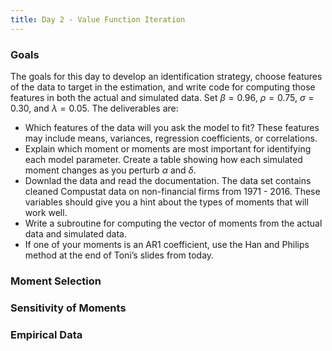 ```yaml
---
title: Day 2 - Value Function Iteration
---
```


### Goals
The goals for this day to develop an identification strategy, choose features of the data to target in the estimation, and write code for computing those features in both the actual and simulated data. Set $\beta = 0.96$, $\rho = 0.75$, $\sigma = 0.30$, and $\lambda = 0.05$. The deliverables are:

- Which features of the data will you ask the model to fit? These features may include means, variances, regression coefficients, or correlations.
- Explain which moment or moments are most important for identifying each model parameter. Create a table showing how each simulated moment changes as you perturb $\alpha$ and $\delta$.
- Downlad the data and read the documentation. The data set contains cleaned Compustat data on non-financial firms from 1971 - 2016. These variables should give you a hint about the types of moments that will work well.
- Write a subroutine for computing the vector of moments from the actual data and simulated data. 
- If one of your moments is an AR1 coefficient, use the Han and Philips method at the end of Toni's slides from today. 

### Moment Selection

### Sensitivity of Moments

### Empirical Data